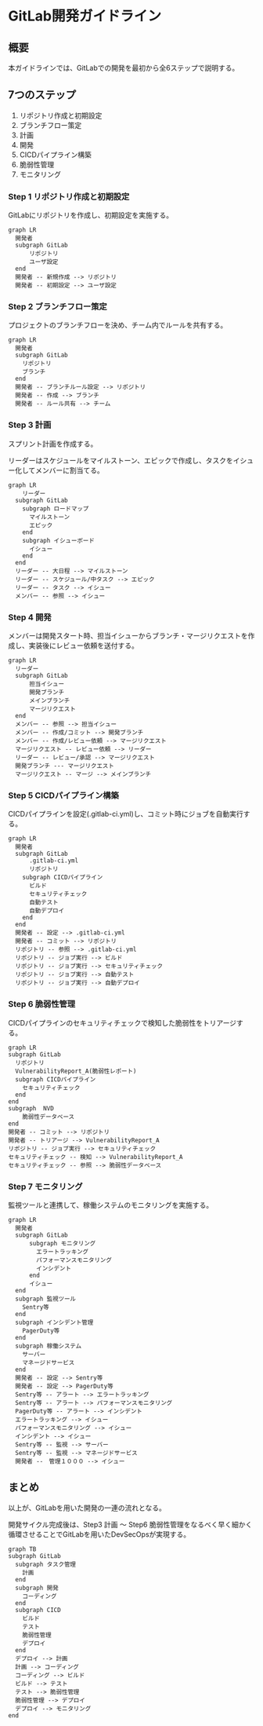 # GitLab開発ガイドライン

## 概要

本ガイドラインでは、GitLabでの開発を最初から全6ステップで説明する。

## 7つのステップ

1. リポジトリ作成と初期設定
2. ブランチフロー策定
3. 計画
4. 開発
5. CICDパイプライン構築
6. 脆弱性管理
7. モニタリング


<Steps>

### Step 1 リポジトリ作成と初期設定

GitLabにリポジトリを作成し、初期設定を実施する。

```mermaid
graph LR
  開発者
  subgraph GitLab
      リポジトリ
      ユーザ設定
  end
  開発者 -- 新規作成 --> リポジトリ
  開発者 -- 初期設定 --> ユーザ設定
```

### Step 2 ブランチフロー策定

プロジェクトのブランチフローを決め、チーム内でルールを共有する。

```mermaid
graph LR
  開発者
  subgraph GitLab
    リポジトリ
    ブランチ
  end
  開発者 -- ブランチルール設定 --> リポジトリ
  開発者 -- 作成 --> ブランチ
  開発者 -- ルール共有 --> チーム
```

### Step 3 計画

スプリント計画を作成する。

リーダーはスケジュールをマイルストーン、エピックで作成し、タスクをイシュー化してメンバーに割当てる。

```mermaid
graph LR
    リーダー
  subgraph GitLab
    subgraph ロードマップ
      マイルストーン
      エピック
    end
    subgraph イシューボード
      イシュー
    end
  end
  リーダー -- 大日程 --> マイルストーン
  リーダー -- スケジュール/中タスク --> エピック
  リーダー -- タスク --> イシュー
  メンバー -- 参照 --> イシュー
```

### Step 4 開発

メンバーは開発スタート時、担当イシューからブランチ・マージリクエストを作成し、実装後にレビュー依頼を送付する。

```mermaid
graph LR
  リーダー
  subgraph GitLab
      担当イシュー
      開発ブランチ
      メインブランチ
      マージリクエスト
  end
  メンバー -- 参照 --> 担当イシュー
  メンバー -- 作成/コミット --> 開発ブランチ
  メンバー -- 作成/レビュー依頼 --> マージリクエスト
  マージリクエスト -- レビュー依頼 --> リーダー
  リーダー -- レビュー/承認 --> マージリクエスト
  開発ブランチ --- マージリクエスト
  マージリクエスト -- マージ --> メインブランチ
```

### Step 5 CICDパイプライン構築

CICDパイプラインを設定(.gitlab-ci.yml)し、コミット時にジョブを自動実行する。

```mermaid
graph LR
  開発者
  subgraph GitLab
      .gitlab-ci.yml
      リポジトリ
    subgraph CICDパイプライン
      ビルド
      セキュリティチェック
      自動テスト
      自動デプロイ
    end
  end
  開発者 -- 設定 --> .gitlab-ci.yml
  開発者 -- コミット --> リポジトリ
  リポジトリ -- 参照 --> .gitlab-ci.yml
  リポジトリ -- ジョブ実行 --> ビルド
  リポジトリ -- ジョブ実行 --> セキュリティチェック
  リポジトリ -- ジョブ実行 --> 自動テスト
  リポジトリ -- ジョブ実行 --> 自動デプロイ
```

### Step 6 脆弱性管理

CICDパイプラインのセキュリティチェックで検知した脆弱性をトリアージする。

```mermaid
graph LR
subgraph GitLab
  リポジトリ
  VulnerabilityReport_A(脆弱性レポート)
  subgraph CICDパイプライン
    セキュリティチェック
  end
end
subgraph  NVD
    脆弱性データベース
end
開発者 -- コミット --> リポジトリ
開発者 -- トリアージ --> VulnerabilityReport_A
リポジトリ -- ジョブ実行 --> セキュリティチェック
セキュリティチェック -- 検知 --> VulnerabilityReport_A
セキュリティチェック -- 参照 --> 脆弱性データベース
```

### Step 7 モニタリング

監視ツールと連携して、稼働システムのモニタリングを実施する。

```mermaid
graph LR
  開発者
  subgraph GitLab
      subgraph モニタリング
        エラートラッキング
        パフォーマンスモニタリング
        インシデント
      end
      イシュー
  end
  subgraph 監視ツール
    Sentry等
  end
  subgraph インシデント管理
    PagerDuty等
  end
  subgraph 稼働システム
    サーバー
    マネージドサービス
  end
  開発者 -- 設定 --> Sentry等
  開発者 -- 設定 --> PagerDuty等
  Sentry等 -- アラート --> エラートラッキング
  Sentry等 -- アラート --> パフォーマンスモニタリング
  PagerDuty等 -- アラート --> インシデント
  エラートラッキング --> イシュー
  パフォーマンスモニタリング --> イシュー
  インシデント --> イシュー
  Sentry等 -- 監視 --> サーバー
  Sentry等 -- 監視 --> マネージドサービス
  開発者 --　管理１０００ --> イシュー
```

</Steps>

## まとめ

以上が、GitLabを用いた開発の一連の流れとなる。

開発サイクル完成後は、Step3 計画 ～ Step6 脆弱性管理をなるべく早く細かく循環させることでGitLabを用いたDevSecOpsが実現する。

```mermaid
graph TB
subgraph GitLab
  subgraph タスク管理
    計画
  end
  subgraph 開発
    コーディング
  end
  subgraph CICD
    ビルド
    テスト
    脆弱性管理
    デプロイ
  end
  デプロイ --> 計画
  計画 --> コーディング
  コーディング --> ビルド
  ビルド --> テスト
  テスト --> 脆弱性管理
  脆弱性管理 --> デプロイ
  デプロイ --> モニタリング
end
```
